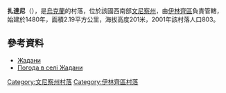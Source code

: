 {{coord|49|4|8|N|29|23|27|E|scale:30000|display=title}}

'''扎達尼'''（{{lang-uk|Жадани}}），是[[烏克蘭|烏克蘭]]的村落，位於該國西南部[[文尼察州|文尼察州]]，由[[伊林齊區|伊林齊區]]負責管轄，始建於1480年，面積2.19平方公里，海拔高度201米，2001年該村落人口803。

==參考資料==
* [http://w1.c1.rada.gov.ua/pls/z7502/A005?rdat1=28.10.2012&rf7571=1821 Жадани]{{dead link|date=2018年3月 |bot=InternetArchiveBot |fix-attempted=yes }}
* [http://weather.in.ua/ua/vinnickaja/7659 Погода в селі Жадани] {{Wayback|url=http://weather.in.ua/ua/vinnickaja/7659 |date=20160305081144 }}

[[Category:文尼察州村落|Category:文尼察州村落]]
[[Category:伊林齊區村落|Category:伊林齊區村落]]


{{Vinnytsia-geo-stub}}